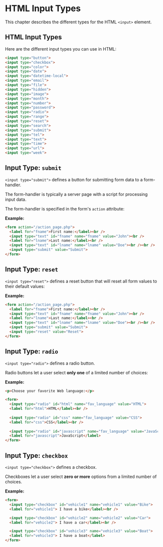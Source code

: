 
# HTML Input Types

This chapter describes the different types for the HTML `<input>` element.

## HTML Input Types

Here are the different input types you can use in HTML:

```html
<input type="button">
<input type="checkbox">
<input type="color">
<input type="date">
<input type="datetime-local">
<input type="email">
<input type="file">
<input type="hidden">
<input type="image">
<input type="month">
<input type="number">
<input type="password">
<input type="radio">
<input type="range">
<input type="reset">
<input type="search">
<input type="submit">
<input type="tel">
<input type="text">
<input type="time">
<input type="url">
<input type="week">
```

## Input Type: `submit`

`<input type="submit">` defines a button for submitting form data to a form-handler.

The form-handler is typically a server page with a script for processing input data.

The form-handler is specified in the form's `action` attribute:

**Example:**

```html
<form action="/action_page.php">
  <label for="fname">First name:</label><br />
  <input type="text" id="fname" name="fname" value="John"><br />
  <label for="lname">Last name:</label><br />
  <input type="text" id="lname" name="lname" value="Doe"><br /><br />
  <input type="submit" value="Submit">
</form>
```

## Input Type: `reset`

`<input type="reset">` defines a reset button that will reset all form values to their default values:

**Example:**

```html
<form action="/action_page.php">
  <label for="fname">First name:</label><br />
  <input type="text" id="fname" name="fname" value="John"><br />
  <label for="lname">Last name:</label><br />
  <input type="text" id="lname" name="lname" value="Doe"><br /><br />
  <input type="submit" value="Submit">
  <input type="reset" value="Reset">
</form>
```

## Input Type: `radio`

`<input type="radio">` defines a radio button.

Radio buttons let a user select **only one** of a limited number of choices:

**Example:**

```html
<p>Choose your favorite Web language:</p>

<form>
  <input type="radio" id="html" name="fav_language" value="HTML">
  <label for="html">HTML</label><br />
  
  <input type="radio" id="css" name="fav_language" value="CSS">
  <label for="css">CSS</label><br />
  
  <input type="radio" id="javascript" name="fav_language" value="JavaScript">
  <label for="javascript">JavaScript</label>
</form>
```

## Input Type: `checkbox`

`<input type="checkbox">` defines a checkbox.

Checkboxes let a user select **zero or more** options from a limited number of choices.

**Example:**

```html
<form>
  <input type="checkbox" id="vehicle1" name="vehicle1" value="Bike">
  <label for="vehicle1"> I have a bike</label><br />

  <input type="checkbox" id="vehicle2" name="vehicle2" value="Car">
  <label for="vehicle2"> I have a car</label><br />

  <input type="checkbox" id="vehicle3" name="vehicle3" value="Boat">
  <label for="vehicle3"> I have a boat</label>
</form>
```